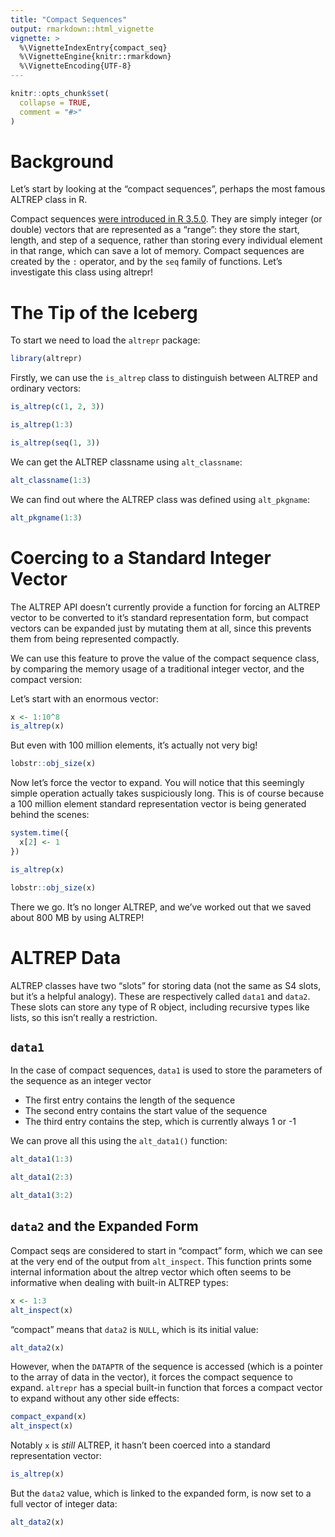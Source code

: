 ```yaml
---
title: "Compact Sequences"
output: rmarkdown::html_vignette
vignette: >
  %\VignetteIndexEntry{compact_seq}
  %\VignetteEngine{knitr::rmarkdown}
  %\VignetteEncoding{UTF-8}
---
```


```r
knitr::opts_chunk$set(
  collapse = TRUE,
  comment = "#>"
)
```

# Background

Let's start by looking at the "compact sequences", perhaps the most famous 
ALTREP class in R.

Compact sequences [were introduced in R 3.5.0](https://cran.r-project.org/bin/windows/base/old/3.5.0/NEWS.R-3.5.0.html).
They are simply integer (or double) vectors that are represented as a "range": they store the start, length, and step of a sequence, rather than storing every individual element in that range, which can save a lot of memory. Compact sequences are created by the `:` operator, and by the `seq` family of functions. Let's investigate this class using altrepr!

# The Tip of the Iceberg

To start we need to load the `altrepr` package:

```r
library(altrepr)
```

Firstly, we can use the `is_altrep` class to distinguish between ALTREP and 
ordinary vectors:

```r
is_altrep(c(1, 2, 3))
```
```r
is_altrep(1:3)
```
```r
is_altrep(seq(1, 3))
```

We can get the ALTREP classname using `alt_classname`:

```r
alt_classname(1:3)
```

We can find out where the ALTREP class was defined using `alt_pkgname`:

```r
alt_pkgname(1:3)
```

# Coercing to a Standard Integer Vector

The ALTREP API doesn't currently provide a function for forcing an ALTREP vector
to be converted to it's standard representation form, but compact vectors can be
expanded just by mutating them at all, since this prevents them from being 
represented compactly.

We can use this feature to prove the value of the compact sequence class, 
by comparing the memory usage of a traditional integer vector, and the compact version:

Let's start with an enormous vector:
```r
x <- 1:10^8
is_altrep(x)
```

But even with 100 million elements, it's actually not very big!
```r
lobstr::obj_size(x)
```

Now let's force the vector to expand. You will notice that this seemingly simple
operation actually takes suspiciously long. This is of course because a 100 million element
standard representation vector is being generated behind the scenes:
```r
system.time({
  x[2] <- 1
})
```
```r
is_altrep(x)
```


```r
lobstr::obj_size(x)
```

There we go. It's no longer ALTREP, and we've worked out that we saved about 800 MB by 
using ALTREP!

# ALTREP Data

ALTREP classes have two "slots" for storing data (not the same as S4 slots, but it's a helpful
analogy). These are respectively called `data1` and `data2`.
These slots can store any type of R object, including
recursive types like lists, so this isn't really a restriction. 

## `data1`

In the case of compact sequences, `data1` is used to store the parameters
of the sequence as an integer vector

* The first entry contains the length of the sequence
* The second entry contains the start value of the sequence
* The third entry contains the step, which is currently always 1 or -1

We can prove all this using the `alt_data1()` function:

```r
alt_data1(1:3)
```

```r
alt_data1(2:3)
```

```r
alt_data1(3:2)
```

## `data2` and the Expanded Form
Compact seqs are considered to start in "compact" form, which we can see at the very end of the output from `alt_inspect`. 
This function prints some internal information about the altrep vector which often seems to be informative when dealing with built-in ALTREP types:

```r
x <- 1:3
alt_inspect(x)
```

"compact" means that `data2` is `NULL`, which is its initial value:

```r
alt_data2(x)
```

However, when the `DATAPTR` of the sequence is accessed (which is a pointer to the array of data in the vector), it forces the compact sequence to expand.
`altrepr` has a special built-in function that forces a compact vector to expand without any other side effects:

```r
compact_expand(x)
alt_inspect(x)
```

Notably `x` is *still* ALTREP, it hasn't been coerced into a standard representation vector:
```r
is_altrep(x)
```

But the `data2` value, which is linked to the expanded form, is now set to a full vector of integer data:

```r
alt_data2(x)
```
